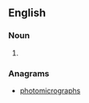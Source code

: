 ==English==

===Noun===
{{head|en|noun plural form}}

# {{plural of|microphotograph|lang=en}}

===Anagrams===
* [[photomicrographs#English|photomicrographs]]